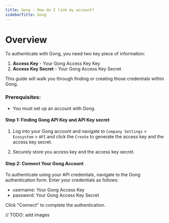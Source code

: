 ```yaml
---
title: Gong - How do I link my account?
sidebarTitle: Gong
---
```



# Overview

To authenticate with Gong, you need two key piece of information:
1. **Access Key** - Your Gong Access Key Key
2. **Access Key Secret** - Your Gong Access Key Secret


This guide will walk you through finding or creating those credentials within Gong.


### Prerequisites:

- You must set up an account with Gong.


#### Step 1: Finding Gong API Key and API Key secret
1. Log into your Gong account and navigate to `Company Settings` > `Ecosystem` > `API` and click the `Create`
to generate the access key and the access key secret.


2. Securely store you access key and the access key secret.

#### Step 2: Connect Your Gong Account


To authenticate using your API credentials, navigate to the Gong authentication form.
Enter your credentials as follows:
- username: Your Gong Access Key
- password: Your Gong Access Key Secret

Click "Connect" to complete the authentication.

// TODO: add images

